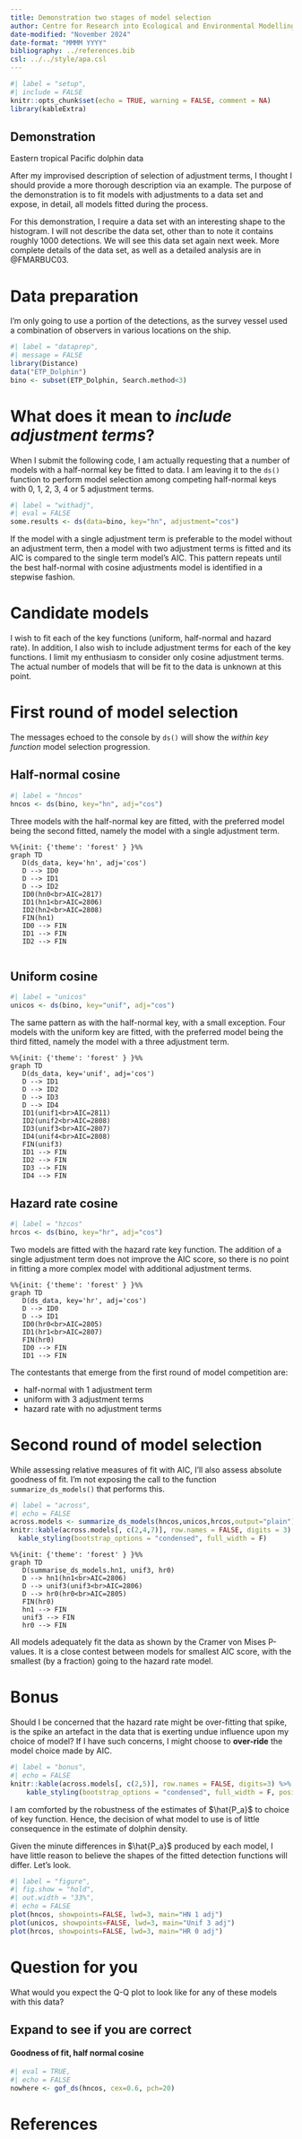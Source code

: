 ```yaml
---
title: Demonstration two stages of model selection
author: Centre for Research into Ecological and Environmental Modelling <br> **University of St Andrews**
date-modified: "November 2024"
date-format: "MMMM YYYY"
bibliography: ../references.bib
csl: ../../style/apa.csl
---
```


```r
#| label = "setup",
#| include = FALSE
knitr::opts_chunk$set(echo = TRUE, warning = FALSE, comment = NA)
library(kableExtra)
```

::: {.callout-note}
## Demonstration

Eastern tropical Pacific dolphin data
:::

After my improvised description of selection of adjustment terms, I thought I should provide a more thorough description via an example. The purpose of the demonstration is to fit models with adjustments to a data set and expose, in detail, all models fitted during the process.

For this demonstration, I require a data set with an interesting shape to the histogram. I will not describe the data set, other than to note it contains roughly 1000 detections. We will see this data set again next week. More complete details of the data set, as well as a detailed analysis are in @FMARBUC03.

# Data preparation

I'm only going to use a portion of the detections, as the survey vessel used a combination of observers in various locations on the ship.

```r
#| label = "dataprep",
#| message = FALSE
library(Distance)
data("ETP_Dolphin")
bino <- subset(ETP_Dolphin, Search.method<3)
```

# What does it mean to *include adjustment terms*?

When I submit the following code, I am actually requesting that a number of models with a half-normal key be fitted to data. I am leaving it to the `ds()` function to perform model selection among competing half-normal keys with 0, 1, 2, 3, 4 or 5 adjustment terms.

```r
#| label = "withadj",
#| eval = FALSE
some.results <- ds(data=bino, key="hn", adjustment="cos")
```

If the model with a single adjustment term is preferable to the model without an adjustment term, then a model with two adjustment terms is fitted and its AIC is compared to the single term model's AIC. This pattern repeats until the best half-normal with cosine adjustments model is identified in a stepwise fashion.

# Candidate models

I wish to fit each of the key functions (uniform, half-normal and hazard rate). In addition, I also wish to include adjustment terms for each of the key functions. I limit my enthusiasm to consider only cosine adjustment terms. The actual number of models that will be fit to the data is unknown at this point.

# First round of model selection

The messages echoed to the console by `ds()` will show the *within key function* model selection progression.

## Half-normal cosine

```r
#| label = "hncos"
hncos <- ds(bino, key="hn", adj="cos")
```

Three models with the half-normal key are fitted, with the preferred model being the second fitted, namely the model with a single adjustment term.

```mermaid
%%{init: {'theme': 'forest' } }%%
graph TD
   D(ds_data, key='hn', adj='cos')
   D --> ID0
   D --> ID1
   D --> ID2
   ID0(hn0<br>AIC=2817)
   ID1(hn1<br>AIC=2806)
   ID2(hn2<br>AIC=2808)
   FIN(hn1)
   ID0 --> FIN
   ID1 --> FIN
   ID2 --> FIN
 
```

## Uniform cosine

```r
#| label = "unicos"
unicos <- ds(bino, key="unif", adj="cos")
```

The same pattern as with the half-normal key, with a small exception. Four models with the uniform key are fitted, with the preferred model being the third fitted, namely the model with a three adjustment term.

```mermaid
%%{init: {'theme': 'forest' } }%%
graph TD
   D(ds_data, key='unif', adj='cos')
   D --> ID1
   D --> ID2
   D --> ID3
   D --> ID4
   ID1(unif1<br>AIC=2811)
   ID2(unif2<br>AIC=2808)
   ID3(unif3<br>AIC=2807)
   ID4(unif4<br>AIC=2808)
   FIN(unif3)
   ID1 --> FIN
   ID2 --> FIN
   ID3 --> FIN
   ID4 --> FIN

```

## Hazard rate cosine

```r
#| label = "hzcos"
hrcos <- ds(bino, key="hr", adj="cos")
```

Two models are fitted with the hazard rate key function. The addition of a single adjustment term does not improve the AIC score, so there is no point in fitting a more complex model with additional adjustment terms.

```mermaid
%%{init: {'theme': 'forest' } }%%
graph TD
   D(ds_data, key='hr', adj='cos')
   D --> ID0
   D --> ID1
   ID0(hr0<br>AIC=2805)
   ID1(hr1<br>AIC=2807)
   FIN(hr0)
   ID0 --> FIN
   ID1 --> FIN
```

The contestants that emerge from the first round of model competition are:

-   half-normal with 1 adjustment term
-   uniform with 3 adjustment terms
-   hazard rate with no adjustment terms

# Second round of model selection

While assessing relative measures of fit with AIC, I'll also assess absolute goodness of fit. I'm not exposing the call to the function `summarize_ds_models()` that performs this.

```r
#| label = "across",
#| echo = FALSE
across.models <- summarize_ds_models(hncos,unicos,hrcos,output="plain")
knitr::kable(across.models[, c(2,4,7)], row.names = FALSE, digits = 3) %>%
  kable_styling(bootstrap_options = "condensed", full_width = F)
```

```mermaid
%%{init: {'theme': 'forest' } }%%
graph TD
   D(summarise_ds_models.hn1, unif3, hr0)
   D --> hn1(hn1<br>AIC=2806)
   D --> unif3(unif3<br>AIC=2806)
   D --> hr0(hr0<br>AIC=2805)
   FIN(hr0)
   hn1 --> FIN
   unif3 --> FIN
   hr0 --> FIN
```

All models adequately fit the data as shown by the Cramer von Mises P-values. It is a close contest between models for smallest AIC score, with the smallest (by a fraction) going to the hazard rate model.

# Bonus

Should I be concerned that the hazard rate might be over-fitting that spike, is the spike an artefact in the data that is exerting undue influence upon my choice of model? If I have such concerns, I might choose to **over-ride** the model choice made by AIC.

```r
#| label = "bonus",
#| echo = FALSE
knitr::kable(across.models[, c(2,5)], row.names = FALSE, digits=3) %>%
    kable_styling(bootstrap_options = "condensed", full_width = F, position = "float_right")
```

I am comforted by the robustness of the estimates of $\hat{P_a}$ to choice of key function. Hence, the decision of what model to use is of little consequence in the estimate of dolphin density.

Given the minute differences in $\hat{P_a}$ produced by each model, I have little reason to believe the shapes of the fitted detection functions will differ. Let's look.

```r
#| label = "figure",
#| fig.show = "hold",
#| out.width = "33%",
#| echo = FALSE
plot(hncos, showpoints=FALSE, lwd=3, main="HN 1 adj")
plot(unicos, showpoints=FALSE, lwd=3, main="Unif 3 adj")
plot(hrcos, showpoints=FALSE, lwd=3, main="HR 0 adj")
```

# Question for you

What would you expect the Q-Q plot to look like for any of these models with this data?


:::{.callout-tip collapse="true"}
## Expand to see if you are correct

#### Goodness of fit, half normal cosine

```r
#| eval = TRUE,
#| echo = FALSE
nowhere <- gof_ds(hncos, cex=0.6, pch=20)
```

:::

# References
